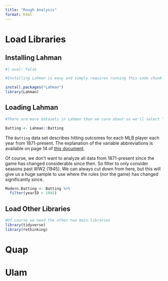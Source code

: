 ```yaml
---
title: "Rough Analysis"
format: html
---
```


# Load Libraries

## Installing Lahman

```r
#| eval: false

#Installing Lahman is easy and simply requires running this code chunk

install.packages("Lahman")
library(Lahman)
```

## Loading Lahman

```r
#There are more datasets in Lahman than we care about so we'll select "Batting"

Batting <- Lahman::Batting
```

The `Batting` data set describes hitting outcomes for each MLB player each year from 1871-present. The explanation of the variable abbreviations is available on page 14 of [this document](https://cran.r-project.org/web/packages/Lahman/Lahman.pdf).

Of course, we don't want to analyze all data from 1871-present since the game has changed considerable since then. So filter to only consider seasons past WW2 (1945). We can always cut down from here, but this will give us a huge sample to use where the rules (nor the game) has changed significantly since.

```r
Modern.Batting <- Batting %>% 
  filter(yearID > 1945)
```

## Load Other Libraries

```r
#Of course we need the other two main libraries
library(tidyverse)
library(rethinking)
```

# Quap

# Ulam
